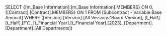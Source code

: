 SELECT {[m_Base Information].[m_Base Information].MEMBERS} ON 0, {[Contract].[Contract].MEMBERS} ON 1 FROM [Subcontract - Variable Base Amount] WHERE ([Version].[Version].[All Versions^Board Version], [t_Half].[t_Half].[FY], [t_Financial Year].[t_Financial Year].[2023], [Department].[Department].[All Departments])